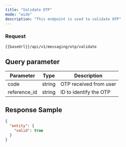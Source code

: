 ```yaml
---
title: "Validate OTP"
mode: "wide"
description: "This endpoint is used to validate OTP"
---
```



### Request

```text [GET]
{{baseUrl}}/api/v1/messaging/otp/validate
```


## Query parameter

| Parameter | Type | Description |
| --- | --- | --- |
| code | string | OTP received from user |
| reference\_id | string | ID to identify the OTP |

## Response Sample


```json Response
{
  "entity": {
    "valid": true
  }
}
```
